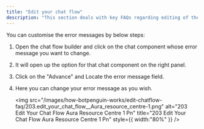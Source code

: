 ```yaml
---
title: "Edit your chat flow"
description: "This section deals with key FAQs regarding editing of the chat flow."
---
```


<Accordion title="How can I update or change the error message being sent by the bot">
  You can customise the error messages by below steps:

  1. Open the chat flow builder and click on the chat component whose error message you want to change. 
  2. It will open up the option for that chat component on the right panel.
  3. Click on the "Advance" and Locate the error message field.
  4. Here you can change your error message as you wish.

     <img
       src="/images/how-botpenguin-works/edit-chatflow-faq/203.edit_your_chat_flow__Aura_resource_centre-1.png"
       alt="203 Edit Your Chat Flow  Aura Resource Centre 1 Pn"
       title="203 Edit Your Chat Flow  Aura Resource Centre 1 Pn"
       style={{ width:"80%" }}
     />
</Accordion>